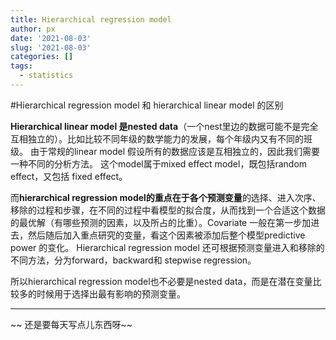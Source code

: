 ```yaml
---
title: Hierarchical regression model
author: px
date: '2021-08-03'
slug: '2021-08-03'
categories: []
tags:
  - statistics
---
```



#Hierarchical regression model 和 hierarchical linear model 的区别

<!--more-->

**Hierarchical linear model 是nested data**（一个nest里边的数据可能不是完全互相独立的）。比如比较不同年级的数学能力的发展，每个年级内又有不同的班级。 由于常规的linear model 假设所有的数据应该是互相独立的，因此我们需要一种不同的分析方法。
这个model属于mixed effect model，既包括random effect，又包括 fixed effect。

而**hierarchical regression model的重点在于各个预测变量**的选择、进入次序、移除的过程和步骤，在不同的过程中看模型的拟合度，从而找到一个合适这个数据的最优解（有哪些预测的因素，以及所占的比重）。Covariate 一般在第一步加进去，然后随后加入重点研究的变量，看这个因素被添加后整个模型predictive power 的变化。
Hierarchical regression model 还可根据预测变量进入和移除的不同方法，分为forward，backward和 stepwise regression。 

所以hierarchical regression model也不必要是nested data，而是在潜在变量比较多的时候用于选择出最有影响的预测变量。


-----------
~~ 还是要每天写点儿东西呀~~

